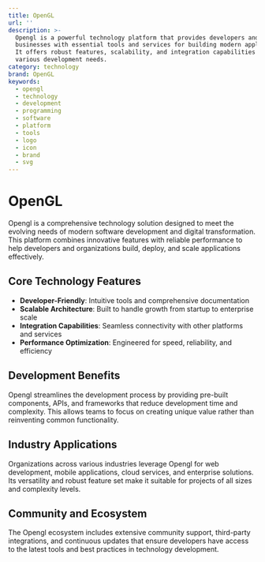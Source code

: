 ```yaml
---
title: OpenGL
url: ''
description: >-
  Opengl is a powerful technology platform that provides developers and
  businesses with essential tools and services for building modern applications.
  It offers robust features, scalability, and integration capabilities for
  various development needs.
category: technology
brand: OpenGL
keywords:
  - opengl
  - technology
  - development
  - programming
  - software
  - platform
  - tools
  - logo
  - icon
  - brand
  - svg
---
```


# OpenGL

Opengl is a comprehensive technology solution designed to meet the evolving needs of modern software development and digital transformation. This platform combines innovative features with reliable performance to help developers and organizations build, deploy, and scale applications effectively.

## Core Technology Features

- **Developer-Friendly**: Intuitive tools and comprehensive documentation
- **Scalable Architecture**: Built to handle growth from startup to enterprise scale
- **Integration Capabilities**: Seamless connectivity with other platforms and services
- **Performance Optimization**: Engineered for speed, reliability, and efficiency

## Development Benefits

Opengl streamlines the development process by providing pre-built components, APIs, and frameworks that reduce development time and complexity. This allows teams to focus on creating unique value rather than reinventing common functionality.

## Industry Applications

Organizations across various industries leverage Opengl for web development, mobile applications, cloud services, and enterprise solutions. Its versatility and robust feature set make it suitable for projects of all sizes and complexity levels.

## Community and Ecosystem

The Opengl ecosystem includes extensive community support, third-party integrations, and continuous updates that ensure developers have access to the latest tools and best practices in technology development.
